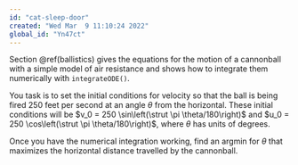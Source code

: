 ```yaml
---
id: "cat-sleep-door"
created: "Wed Mar  9 11:10:24 2022"
global_id: "Yn47ct"
---
```



Section \@ref(ballistics) gives the equations for the motion of a cannonball with a simple model of air resistance and shows how to integrate them numerically with `integrateODE()`.

You task is to set the initial conditions for velocity so that the ball is being fired 250 feet per second at an angle $\theta$ from the horizontal. These initial conditions will be
$v_0 = 250 \sin\left(\strut \pi \theta/180\right)$ and
$u_0 = 250 \cos\left(\strut \pi \theta/180\right)$, where $\theta$ has units of degrees.  


Once you have the numerical integration working, find an argmin for $\theta$ that maximizes the horizontal distance travelled by the cannonball. 
